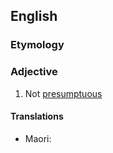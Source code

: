 ==English==

===Etymology===
{{prefix|en|un|presuming}}

===Adjective===
{{en-adj}}
# Not [[presumptuous]]
#: {{syn|en|unpretentious|simple|humble}}

====Translations====
{{trans-top|}}
* Maori: {{t|mi|hūnguengue}}
{{trans-mid}}
{{trans-bottom}}